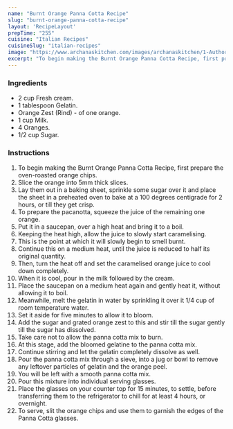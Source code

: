 ---
name: "Burnt Orange Panna Cotta Recipe"
slug: "burnt-orange-panna-cotta-recipe"
layout: 'RecipeLayout'
prepTime: "255"
cuisine: "Italian Recipes"
cuisineSlug: "italian-recipes"
image: "https://www.archanaskitchen.com/images/archanaskitchen/1-Author/Madhuri_Aggarwal/Burnt_Orange_Panacotta_Recipe.jpg"
excerpt: "To begin making the Burnt Orange Panna Cotta Recipe, first prepare the oven-roasted orange chips"
---

### Ingredients

- 2 cup Fresh cream.
- 1 tablespoon Gelatin.
- Orange Zest (Rind) - of one orange.
- 1 cup Milk.
- 4 Oranges.
- 1/2 cup Sugar.

### Instructions

1. To begin making the Burnt Orange Panna Cotta Recipe, first prepare the oven-roasted orange chips.
1. Slice the orange into 5mm thick slices.
1. Lay them out in a baking sheet, sprinkle some sugar over it and place the sheet in a preheated oven to bake at a 100 degrees centigrade for 2 hours, or till they get crisp.
1. To prepare the pacanotta, squeeze the juice of the remaining one orange.
1. Put it in a saucepan, over a high heat and bring it to a boil.
1. Keeping the heat high, allow the juice to slowly start caramelising.
1. This is the point at which it will slowly begin to smell burnt.
1. Continue this on a medium heat, until the juice is reduced to half its original quantity.
1. Then, turn the heat off and set the caramelised orange juice to cool down completely.
1. When it is cool, pour in the milk followed by the cream.
1. Place the saucepan on a medium heat again and gently heat it, without allowing it to boil.
1. Meanwhile, melt the gelatin in water by sprinkling it over it 1/4 cup of room temperature water.
1. Set it aside for five minutes to allow it to bloom.
1. Add the sugar and grated orange zest to this and stir till the sugar gently till the sugar has dissolved.
1. Take care not to allow the panna cotta mix to burn.
1. At this stage, add the bloomed gelatine to the panna cotta mix.
1. Continue stirring and let the gelatin completely dissolve as well.
1. Pour the panna cotta mix through a sieve, into a jug or bowl to remove any leftover particles of gelatin and the orange peel.
1. You will be left with a smooth panna cotta mix.
1. Pour this mixture into individual serving glasses.
1. Place the glasses on your counter top for 15 minutes, to settle, before transferring them to the refrigerator to chill for at least 4 hours, or overnight.
1. To serve, slit the orange chips and use them to garnish the edges of the Panna Cotta glasses.
